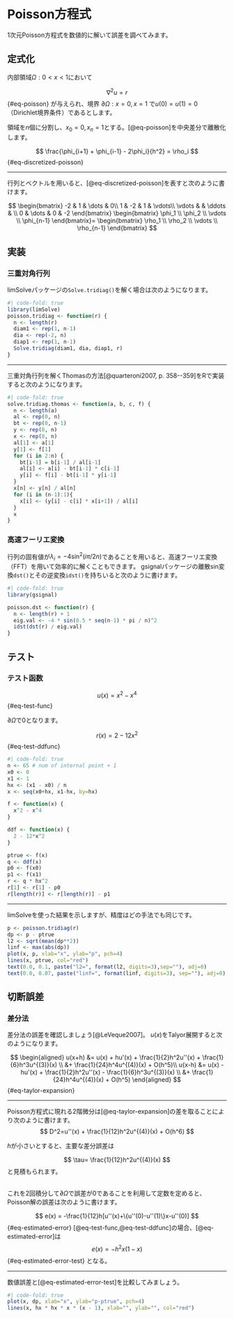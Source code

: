 # Poisson方程式

1次元Poisson方程式を数値的に解いて誤差を調べてみます。

## 定式化

内部領域$\Omega:0 < x < 1$において

$$
\nabla^2 u = r
$$ {#eq-poisson} が与えられ、境界 $\partial\Omega: x=0, x=1$ で$u(0)=u(1)=0$ （Dirichlet境界条件）であるとします。

領域を$n$個に分割し、$x_0=0,\,x_n=1$とする。[@eq-poisson]を中央差分で離散化します。

$$
\frac{\phi_{i+1} + \phi_{i-1} - 2\phi_i}{h^2} = \rho_i
$$ {#eq-discretized-poisson}

------------------------------------------------------------------------

行列とベクトルを用いると、[@eq-discretized-poisson]を表すと次のように書けます。

$$
\begin{bmatrix}
-2 & 1 & \dots & 0\\
1 & -2 & 1 & \vdots\\
\vdots & & \ddots & \\
0 & \dots & 0 & -2
\end{bmatrix}
\begin{bmatrix}
\phi_1 \\
\phi_2 \\
\vdots \\
\phi_{n-1}
\end{bmatrix}=
\begin{bmatrix}
\rho_1 \\
\rho_2 \\
\vdots \\
\rho_{n-1}
\end{bmatrix}
$$

## 実装

### 三重対角行列

limSolveパッケージの`Solve.tridiag()`を解く場合は次のようになります。

```r
#| code-fold: true
library(limSolve)
poisson.tridiag <- function(r) {
  n <- length(r)
  diam1 <- rep(1, n-1)
  dia <- rep(-2, n)
  diap1 <- rep(1, n-1)
  Solve.tridiag(diam1, dia, diap1, r) 
}
```

------------------------------------------------------------------------

三重対角行列を解くThomasの方法[@quarteroni2007, p. 358--359]をRで実装すると次のようになります。

``` r
#| code-fold: true
solve.tridiag.thomas <- function(a, b, c, f) {
  n <- length(a)
  al <- rep(0, n)
  bt <- rep(0, n-1)
  y <- rep(0, n)
  x <- rep(0, n)
  al[1] <- a[1]
  y[1] <- f[1]
  for (i in 2:n) {
    bt[i-1] = b[i-1] / al[i-1]
    al[i] <- a[i] - bt[i-1] * c[i-1]
    y[i] <- f[i] - bt[i-1] * y[i-1]
  }
  x[n] <- y[n] / al[n]
  for (i in (n-1):1){
    x[i] <- (y[i] - c[i] * x[i+1]) / al[i]
  }
  x
}
```

### 高速フーリエ変換

行列の固有値が$\lambda_i=-4\sin^2(i\pi/2n)$であることを用いると、高速フーリエ変換（FFT）を用いて効率的に解くこともできます。 gsignalパッケージの離散sin変換`dst()`とその逆変換`idst()`を持ちいると次のように書けます。

``` r
#| code-fold: true
library(gsignal)

poisson.dst <- function(r) {
  n <- length(r) + 1
  eig.val <- -4 * sin(0.5 * seq(n-1) * pi / n)^2
  idst(dst(r) / eig.val)
}
```

## テスト

### テスト函数

$$
u(x) = x^2 - x^4
$$ {#eq-test-func}

$\partial\Omega$で0となります。

$$
r(x) = 2 - 12x^2
$$ {#eq-test-ddfunc}

```r
#| code-fold: true
n <- 65 # num of internal point + 1
x0 <- 0
x1 <- 1
hx <- (x1 - x0) / n
x <- seq(x0+hx, x1-hx, by=hx)

f <- function(x) {
  x^2 - x^4
}

ddf <- function(x) {
  2 - 12*x^2
}

ptrue <- f(x)
q <- ddf(x)
p0 <- f(x0)
p1 <- f(x1)
r <- q * hx^2
r[1] <- r[1] - p0
r[length(r)] <- r[length(r)] - p1
```

------------------------------------------------------------------------

limSolveを使った結果を示しますが、精度はどの手法でも同じです。

```r
p <- poisson.tridiag(r)
dp <- p - ptrue
l2 <- sqrt(mean(dp**2))
linf <- max(abs(dp))
plot(x, p, xlab="x", ylab="p", pch=4)
lines(x, ptrue, col="red")
text(0.0, 0.1, paste("l2=", format(l2, digits=3),sep=""), adj=0)
text(0.0, 0.07, paste("linf=", format(linf, digits=3), sep=""), adj=0)
```

## 切断誤差

### 差分法 {.smaller}

差分法の誤差を確認しましょう[@LeVeque2007]。 $u(x)$をTalyor展開すると次のようになります。

$$
\begin{aligned}
u(x+h) &= u(x) + hu'(x) + \frac{1}{2}h^2u''(x) + \frac{1}{6}h^3u^{(3)}(x) \\
&+ \frac{1}{24}h^4u^{(4)}(x) + O(h^5)\\
u(x-h) &= u(x) - hu'(x) + \frac{1}{2}h^2u''(x) - \frac{1}{6}h^3u^{(3)}(x) \\
&+ \frac{1}{24}h^4u^{(4)}(x) + O(h^5)
\end{aligned}
$$ {#eq-taylor-expansion}

------------------------------------------------------------------------

Poisson方程式に現れる2階微分は[@eq-taylor-expansion]の差を取ることにより次のように書けます。 $$
D^2=u''(x) + \frac{1}{12}h^2u^{(4)}(x) + O(h^6)
$$

$h$が小さいとすると、主要な差分誤差は

$$
\tau= \frac{1}{12}h^2u^{(4)}(x)
$$ と見積もられます。

##  {.smaller}

これを2回積分して$\partial\Omega$で誤差が0であることを利用して定数を定めると、Poisson解の誤差は次のように書けます。

$$
e(x) = -\frac{1}{12}h[u''(x)+\{u''(0)-u''(1)\}x-u''(0)]
$$ {#eq-estimated-error} [@eq-test-func,@eq-test-ddfunc]の場合、[@eq-estimated-error]は $$
e(x) = -h^2x(1-x)
$$ {#eq-estimated-error-test} となる。

------------------------------------------------------------------------

数値誤差と[@eq-estimated-error-test]を比較してみましょう。

```r
#| code-fold: true
plot(x, dp, xlab="x", ylab="p-ptrue", pch=4)
lines(x, hx * hx * x * (x - 1), xlab="", ylab="", col="red")
```
